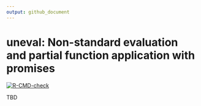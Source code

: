 ```yaml
---
output: github_document
---
```


<!-- README.md is generated from README.Rmd. Please edit that file -->

# uneval: Non-standard evaluation and partial function application with promises

<!-- badges: start -->
[![R-CMD-check](https://github.com/mjskay/uneval/actions/workflows/R-CMD-check.yaml/badge.svg)](https://github.com/mjskay/uneval/actions/workflows/R-CMD-check.yaml)
<!-- badges: end -->

TBD

